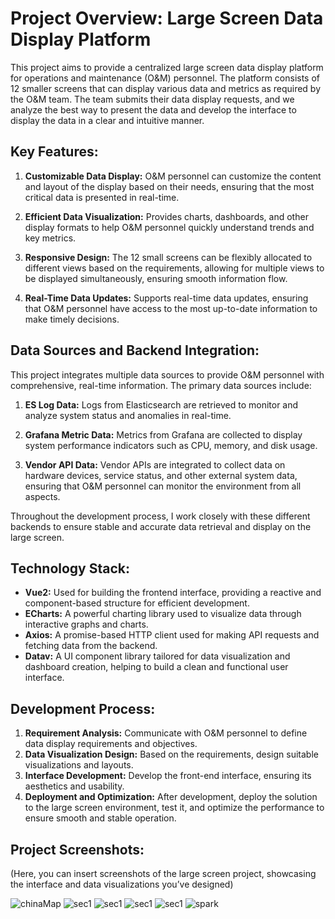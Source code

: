 # Project Overview: Large Screen Data Display Platform

This project aims to provide a centralized large screen data display platform for operations and maintenance (O&M) personnel. The platform consists of 12 smaller screens that can display various data and metrics as required by the O&M team. The team submits their data display requests, and we analyze the best way to present the data and develop the interface to display the data in a clear and intuitive manner.

## Key Features:

1. **Customizable Data Display:** O&M personnel can customize the content and layout of the display based on their needs, ensuring that the most critical data is presented in real-time.
   
2. **Efficient Data Visualization:** Provides charts, dashboards, and other display formats to help O&M personnel quickly understand trends and key metrics.
   
3. **Responsive Design:** The 12 small screens can be flexibly allocated to different views based on the requirements, allowing for multiple views to be displayed simultaneously, ensuring smooth information flow.

4. **Real-Time Data Updates:** Supports real-time data updates, ensuring that O&M personnel have access to the most up-to-date information to make timely decisions.

## Data Sources and Backend Integration:

This project integrates multiple data sources to provide O&M personnel with comprehensive, real-time information. The primary data sources include:

1. **ES Log Data:** Logs from Elasticsearch are retrieved to monitor and analyze system status and anomalies in real-time.
   
2. **Grafana Metric Data:** Metrics from Grafana are collected to display system performance indicators such as CPU, memory, and disk usage.

3. **Vendor API Data:** Vendor APIs are integrated to collect data on hardware devices, service status, and other external system data, ensuring that O&M personnel can monitor the environment from all aspects.

Throughout the development process, I work closely with these different backends to ensure stable and accurate data retrieval and display on the large screen.

## Technology Stack:

- **Vue2:** Used for building the frontend interface, providing a reactive and component-based structure for efficient development.
- **ECharts:** A powerful charting library used to visualize data through interactive graphs and charts.
- **Axios:** A promise-based HTTP client used for making API requests and fetching data from the backend.
- **Datav:** A UI component library tailored for data visualization and dashboard creation, helping to build a clean and functional user interface.

## Development Process:

1. **Requirement Analysis:** Communicate with O&M personnel to define data display requirements and objectives.
2. **Data Visualization Design:** Based on the requirements, design suitable visualizations and layouts.
3. **Interface Development:** Develop the front-end interface, ensuring its aesthetics and usability.
4. **Deployment and Optimization:** After development, deploy the solution to the large screen environment, test it, and optimize the performance to ensure smooth and stable operation.

## Project Screenshots:

(Here, you can insert screenshots of the large screen project, showcasing the interface and data visualizations you’ve designed)

![chinaMap](/images/projectImages/chinaMapMask.png)
![sec1](/images/projectImages/sec1mask.png)
![sec1](/images/projectImages/sec2mask.png)
![sec1](/images/projectImages/sec3mask.png)
![sec1](/images/projectImages/sec4mask.png)
![spark](/images/projectImages/sparkwithmask.png)